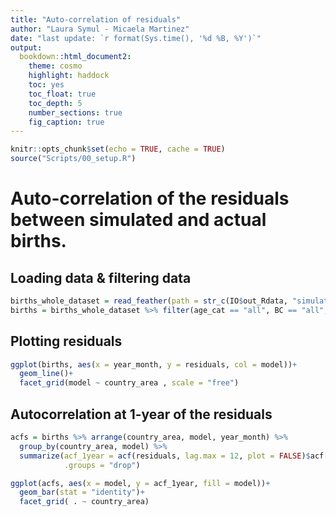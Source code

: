 ```yaml
---
title: "Auto-correlation of residuals"
author: "Laura Symul - Micaela Martinez"
date: "last update: `r format(Sys.time(), '%d %B, %Y')`"
output: 
  bookdown::html_document2: 
    theme: cosmo
    highlight: haddock
    toc: yes
    toc_float: true
    toc_depth: 5
    number_sections: true
    fig_caption: true
---
```


```r
knitr::opts_chunk$set(echo = TRUE, cache = TRUE)
source("Scripts/00_setup.R")
```

# Auto-correlation of the residuals between simulated and actual births.

## Loading data & filtering data


```r

births_whole_dataset = read_feather(path = str_c(IO$out_Rdata, "simulated_births.feather"))
births = births_whole_dataset %>% filter(age_cat == "all", BC == "all", sex_type == "unprot_sex")

```

## Plotting residuals

```r

ggplot(births, aes(x = year_month, y = residuals, col = model))+
  geom_line()+
  facet_grid(model ~ country_area , scale = "free")

```

## Autocorrelation at 1-year of the residuals


```r


acfs = births %>% arrange(country_area, model, year_month) %>% 
  group_by(country_area, model) %>% 
  summarize(acf_1year = acf(residuals, lag.max = 12, plot = FALSE)$acf[13],
            .groups = "drop")

ggplot(acfs, aes(x = model, y = acf_1year, fill = model))+
  geom_bar(stat = "identity")+
  facet_grid( . ~ country_area)

```


